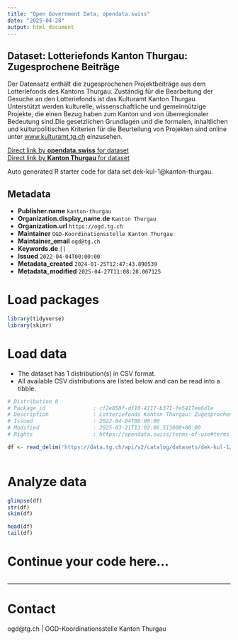 ```yaml
---
title: "Open Government Data, opendata.swiss"
date: "2025-04-28"
output: html_document
---
```


## Dataset: Lotteriefonds Kanton Thurgau: Zugesprochene Beiträge

Der Datensatz enthält die zugesprochenen Projektbeiträge aus dem Lotteriefonds des Kantons Thurgau. Zuständig für die Bearbeitung der Gesuche an den Lotteriefonds ist das Kulturamt Kanton Thurgau. Unterstützt werden kulturelle, wissenschaftliche und gemeinnützige Projekte, die einen Bezug haben zum Kanton und von überregionaler Bedeutung sind.Die gesetzlichen Grundlagen und die formalen, inhaltlichen und kulturpolitischen Kriterien für die Beurteilung von Projekten sind online unter [www.kulturamt.tg.ch](https://kulturamt.tg.ch/) einzusehen.

[Direct link by **opendata.swiss** for dataset](https://opendata.swiss/de/dataset/lotteriefonds-kanton-thurgau-zugesprochene-beitrage)<br>
[Direct link by **Kanton Thurgau** for dataset](https://data.tg.ch/explore/dataset/dek-kul-1/)

Auto generated R starter code for data set dek-kul-1@kanton-thurgau.

## Metadata

- **Publisher.name** `kanton-thurgau`
- **Organization.display_name.de** `Kanton Thurgau`
- **Organization.url** `https://ogd.tg.ch`
- **Maintainer** `OGD-Koordinationsstelle Kanton Thurgau`
- **Maintainer_email** `ogd@tg.ch`
- **Keywords.de** `[]`
- **Issued** `2022-04-04T00:00:00`
- **Metadata_created** `2024-01-25T12:47:43.890539`
- **Metadata_modified** `2025-04-27T11:08:28.067125`


# Load packages

```r

library(tidyverse)
library(skimr)

```

# Load data

-   The dataset has 1 distribution(s) in CSV format.
-   All available CSV distributions are listed below and can be read into a tibble.

```r

# Distribution 0
# Package_id               : cf2e058f-df10-4117-b371-fe5417ee6d1e
# Description              : Lotteriefonds Kanton Thurgau: Zugesprochene Beiträge (csv)
# Issued                   : 2022-04-04T00:00:00
# Modified                 : 2025-03-21T13:02:06.513000+00:00
# Rights                   : https://opendata.swiss/terms-of-use#terms_by

df <- read_delim('https://data.tg.ch/api/v2/catalog/datasets/dek-kul-1/exports/csv?use_labels=true')



```

# Analyze data

```r

glimpse(df)
str(df)
skim(df)

head(df)
tail(df)

```

# Continue your code here...

```r

```

------------------------------------------------------------------------

# Contact

ogd@tg.ch | OGD-Koordinationsstelle Kanton Thurgau
